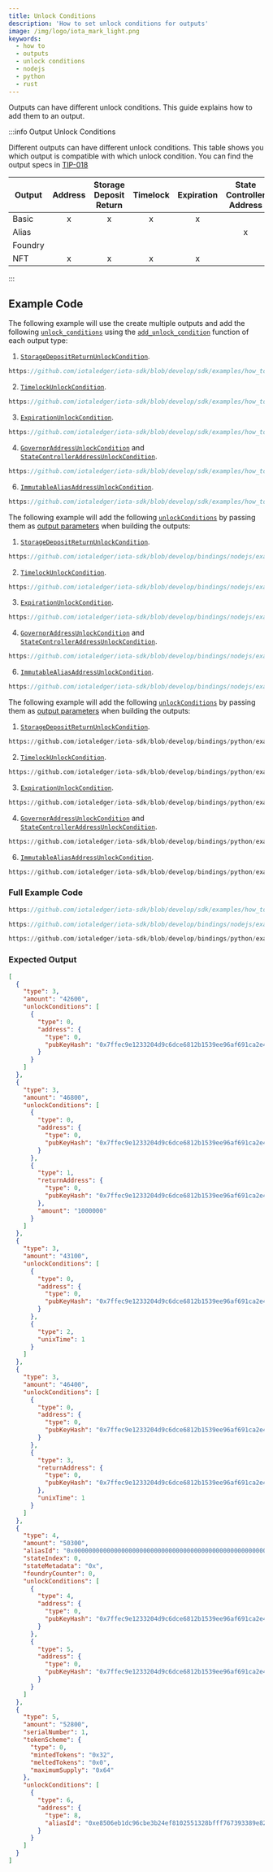 ```yaml
---
title: Unlock Conditions
description: 'How to set unlock conditions for outputs'
image: /img/logo/iota_mark_light.png
keywords:
  - how to
  - outputs
  - unlock conditions
  - nodejs
  - python
  - rust
---
```



Outputs can have different unlock conditions. This guide explains how to add them to an output.

<AccountClient />

:::info Output Unlock Conditions

Different outputs can have different unlock conditions. This table shows you which output is compatible with which unlock condition. You can find the output specs in [TIP-018](/tips/tips/TIP-0018)

| Output  | Address | Storage Deposit Return | Timelock | Expiration | State Controller Address | Governor Address | Immutable Alias Address |
| ------- | :-----: | :--------------------: | :------: | :--------: | :----------------------: | :--------------: | :---------------------: |
| Basic   |    x    |           x            |    x     |     x      |                          |                  |                         |
| Alias   |         |                        |          |            |            x             |        x         |                         |
| Foundry |         |                        |          |            |                          |                  |            x            |
| NFT     |    x    |           x            |    x     |     x      |                          |                  |                         |

:::

## Example Code

<Tabs groupId="language" queryString>
<TabItem value="rust" label="Rust">

The following example will use the create multiple outputs and add the following
[`unlock_conditions`](https://docs.rs/iota-sdk/latest/iota_sdk/types/block/output/unlock_condition/index.html)
using the [`add_unlock_condition`](https://docs.rs/iota-sdk/latest/iota_sdk/types/block/output/basic/struct.BasicOutputBuilder.html#method.add_unlock_condition)
function of each output type:

1. [`StorageDepositReturnUnlockCondition`](https://docs.rs/iota-sdk/latest/iota_sdk/types/block/output/unlock_condition/struct.StorageDepositReturnUnlockCondition.html).

<div className={'hide-code-block-extras'}>

```rust reference
https://github.com/iotaledger/iota-sdk/blob/develop/sdk/examples/how_tos/outputs/unlock_conditions.rs#L55-L62
```

</div>

2. [`TimelockUnlockCondition`](https://docs.rs/iota-sdk/latest/iota_sdk/types/block/output/unlock_condition/struct.TimelockUnlockCondition.html).

<div className={'hide-code-block-extras'}>

```rust reference
https://github.com/iotaledger/iota-sdk/blob/develop/sdk/examples/how_tos/outputs/unlock_conditions.rs#L64-L67
```

</div>

3. [`ExpirationUnlockCondition`](https://docs.rs/iota-sdk/latest/iota_sdk/types/block/output/unlock_condition/struct.ExpirationUnlockCondition.html).

<div className={'hide-code-block-extras'}>

```rust reference
https://github.com/iotaledger/iota-sdk/blob/develop/sdk/examples/how_tos/outputs/unlock_conditions.rs#L69-L71
```

</div>

4. [`GovernorAddressUnlockCondition`](https://docs.rs/iota-sdk/latest/iota_sdk/types/block/output/unlock_condition/struct.GovernorAddressUnlockCondition.html)
   and [`StateControllerAddressUnlockCondition`](https://docs.rs/iota-sdk/latest/iota_sdk/types/block/output/unlock_condition/struct.StateControllerAddressUnlockCondition.html).

<div className={'hide-code-block-extras'}>

```rust reference
https://github.com/iotaledger/iota-sdk/blob/develop/sdk/examples/how_tos/outputs/unlock_conditions.rs#L73-L76
```

</div>

6. [`ImmutableAliasAddressUnlockCondition`](https://docs.rs/iota-sdk/latest/iota_sdk/types/block/output/unlock_condition/struct.ImmutableAliasAddressUnlockCondition.html).

<div className={'hide-code-block-extras'}>

```rust reference
https://github.com/iotaledger/iota-sdk/blob/develop/sdk/examples/how_tos/outputs/unlock_conditions.rs#L78-L80
```

</div>

</TabItem>
<TabItem value="typescript-node" label="Typescript (Node.js)">

The following example will add the following
[`unlockConditions`](../../references/nodejs/classes/UnlockCondition.md)
by passing them as [output parameters](../../references/nodejs/interfaces/BasicOutputBuilderParams.md#unlockconditions)
when building the outputs:

1. [`StorageDepositReturnUnlockCondition`](../../references/nodejs/classes/StorageDepositReturnUnlockCondition.md).

<div className={'hide-code-block-extras'}>

```typescript reference
https://github.com/iotaledger/iota-sdk/blob/develop/bindings/nodejs/examples/how_tos/outputs/unlock-conditions.ts#L55-L63
```

</div>

2. [`TimelockUnlockCondition`](../../references/nodejs/classes/TimelockUnlockCondition.md).

<div className={'hide-code-block-extras'}>

```typescript reference
https://github.com/iotaledger/iota-sdk/blob/develop/bindings/nodejs/examples/how_tos/outputs/unlock-conditions.ts#L66-L71
```

</div>

3. [`ExpirationUnlockCondition`](../../references/nodejs/classes/ExpirationUnlockCondition.md).

<div className={'hide-code-block-extras'}>

```typescript reference
https://github.com/iotaledger/iota-sdk/blob/develop/bindings/nodejs/examples/how_tos/outputs/unlock-conditions.ts#L74-L82
```

</div>

4. [`GovernorAddressUnlockCondition`](../../references/nodejs/classes/GovernorAddressUnlockCondition.md) and [`StateControllerAddressUnlockCondition`](../../references/nodejs/classes/StateControllerAddressUnlockCondition.md).

<div className={'hide-code-block-extras'}>

```typescript reference
https://github.com/iotaledger/iota-sdk/blob/develop/bindings/nodejs/examples/how_tos/outputs/unlock-conditions.ts#L85-L96
```

</div>

6. [`ImmutableAliasAddressUnlockCondition`](../../references/nodejs/classes/ImmutableAliasAddressUnlockCondition.md).

<div className={'hide-code-block-extras'}>

```typescript reference
https://github.com/iotaledger/iota-sdk/blob/develop/bindings/nodejs/examples/how_tos/outputs/unlock-conditions.ts#L99-L107
```

</div>

</TabItem>
<TabItem value="python" label="Python">

The following example will add the following [`unlockConditions`](../../references/python/iota_sdk/client/client.md#parameters-2)
by passing them as [output parameters](../../references/nodejs/interfaces/BasicOutputBuilderParams.md#unlockconditions)
when building the outputs:

1. [`StorageDepositReturnUnlockCondition`](../../references/python/iota_sdk/types/unlock_condition.md#storagedepositreturnunlockcondition-objects).

<div className={'hide-code-block-extras'}>

```python reference
https://github.com/iotaledger/iota-sdk/blob/develop/bindings/python/examples/how_tos/outputs/unlock_conditions.py#L28-L36
```

</div>

2. [`TimelockUnlockCondition`](../../references/python/iota_sdk/types/unlock_condition.md#timelockunlockcondition-objects).

<div className={'hide-code-block-extras'}>

```python reference
https://github.com/iotaledger/iota-sdk/blob/develop/bindings/python/examples/how_tos/outputs/unlock_conditions.py#L40-L45
```

</div>

3. [`ExpirationUnlockCondition`](../../references/python/iota_sdk/types/unlock_condition.md#expirationunlockcondition-objects).

<div className={'hide-code-block-extras'}>

```python reference
https://github.com/iotaledger/iota-sdk/blob/develop/bindings/python/examples/how_tos/outputs/unlock_conditions.py#L49-L57
```

</div>

4. [`GovernorAddressUnlockCondition`](../../references/python/iota_sdk/types/unlock_condition.md#statecontrolleraddressunlockcondition-objects) and [`StateControllerAddressUnlockCondition`](../../references/python/iota_sdk/types/unlock_condition.md#governoraddressunlockcondition-objects).

<div className={'hide-code-block-extras'}>

```python reference
https://github.com/iotaledger/iota-sdk/blob/develop/bindings/python/examples/how_tos/outputs/unlock_conditions.py#L61-L71
```

</div>

6. [`ImmutableAliasAddressUnlockCondition`](../../references/python/iota_sdk/types/unlock_condition.md#immutablealiasaddressunlockcondition-objects).

<div className={'hide-code-block-extras'}>

```python reference
https://github.com/iotaledger/iota-sdk/blob/develop/bindings/python/examples/how_tos/outputs/unlock_conditions.py#L75-L83
```

</div>

</TabItem>
</Tabs>

### Full Example Code

<Tabs groupId="language" queryString>
<TabItem value="rust" label="Rust">

```rust reference
https://github.com/iotaledger/iota-sdk/blob/develop/sdk/examples/how_tos/outputs/unlock_conditions.rs
```

</TabItem>
<TabItem value="typescript-node" label="Typescript (Node.js)">

```typescript reference
https://github.com/iotaledger/iota-sdk/blob/develop/bindings/nodejs/examples/how_tos/outputs/unlock-conditions.ts
```

</TabItem>
<TabItem value="python" label="Python">

```python reference
https://github.com/iotaledger/iota-sdk/blob/develop/bindings/python/examples/how_tos/outputs/unlock_conditions.py
```

</TabItem>
</Tabs>

### Expected Output

```json
[
  {
    "type": 3,
    "amount": "42600",
    "unlockConditions": [
      {
        "type": 0,
        "address": {
          "type": 0,
          "pubKeyHash": "0x7ffec9e1233204d9c6dce6812b1539ee96af691ca2e4d9065daa85907d33e5d3"
        }
      }
    ]
  },
  {
    "type": 3,
    "amount": "46800",
    "unlockConditions": [
      {
        "type": 0,
        "address": {
          "type": 0,
          "pubKeyHash": "0x7ffec9e1233204d9c6dce6812b1539ee96af691ca2e4d9065daa85907d33e5d3"
        }
      },
      {
        "type": 1,
        "returnAddress": {
          "type": 0,
          "pubKeyHash": "0x7ffec9e1233204d9c6dce6812b1539ee96af691ca2e4d9065daa85907d33e5d3"
        },
        "amount": "1000000"
      }
    ]
  },
  {
    "type": 3,
    "amount": "43100",
    "unlockConditions": [
      {
        "type": 0,
        "address": {
          "type": 0,
          "pubKeyHash": "0x7ffec9e1233204d9c6dce6812b1539ee96af691ca2e4d9065daa85907d33e5d3"
        }
      },
      {
        "type": 2,
        "unixTime": 1
      }
    ]
  },
  {
    "type": 3,
    "amount": "46400",
    "unlockConditions": [
      {
        "type": 0,
        "address": {
          "type": 0,
          "pubKeyHash": "0x7ffec9e1233204d9c6dce6812b1539ee96af691ca2e4d9065daa85907d33e5d3"
        }
      },
      {
        "type": 3,
        "returnAddress": {
          "type": 0,
          "pubKeyHash": "0x7ffec9e1233204d9c6dce6812b1539ee96af691ca2e4d9065daa85907d33e5d3"
        },
        "unixTime": 1
      }
    ]
  },
  {
    "type": 4,
    "amount": "50300",
    "aliasId": "0x0000000000000000000000000000000000000000000000000000000000000000",
    "stateIndex": 0,
    "stateMetadata": "0x",
    "foundryCounter": 0,
    "unlockConditions": [
      {
        "type": 4,
        "address": {
          "type": 0,
          "pubKeyHash": "0x7ffec9e1233204d9c6dce6812b1539ee96af691ca2e4d9065daa85907d33e5d3"
        }
      },
      {
        "type": 5,
        "address": {
          "type": 0,
          "pubKeyHash": "0x7ffec9e1233204d9c6dce6812b1539ee96af691ca2e4d9065daa85907d33e5d3"
        }
      }
    ]
  },
  {
    "type": 5,
    "amount": "52800",
    "serialNumber": 1,
    "tokenScheme": {
      "type": 0,
      "mintedTokens": "0x32",
      "meltedTokens": "0x0",
      "maximumSupply": "0x64"
    },
    "unlockConditions": [
      {
        "type": 6,
        "address": {
          "type": 8,
          "aliasId": "0xe8506eb1dc96cbe3b24ef8102551328bfff767393389e824e7cef199e52d87b6"
        }
      }
    ]
  }
]
```
